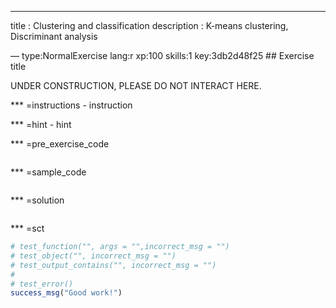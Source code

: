 ---
title       : Clustering and classification
description : K-means clustering, Discriminant analysis

--- type:NormalExercise lang:r xp:100 skills:1 key:3db2d48f25
## Exercise title

UNDER CONSTRUCTION, PLEASE DO NOT INTERACT HERE.

*** =instructions
- instruction

*** =hint
- hint

*** =pre_exercise_code
```r

```

*** =sample_code
```r

```

*** =solution
```r

```

*** =sct
```r

# test_function("", args = "",incorrect_msg = "")
# test_object("", incorrect_msg = "")
# test_output_contains("", incorrect_msg = "")
# 
# test_error()
success_msg("Good work!")
```
